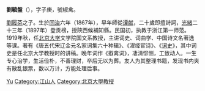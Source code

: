 {{Unreferenced|time=2021-10-22T12:13:42+00:00}}
'''劉毓盤'''（{{bd|1867年||1927年|catIdx=Liu}}），字子庚，號椒禽。

[[劉履芬|劉履芬]]之子。生於[[同治|同治]]六年（1867年），早年師從[[谭献|谭献]]，二十歲即擅詩詞，[[光緒|光緒]]二十三年（1897年）登贡榜，授陝西候補知縣。民国初，执教于浙江第一师范。1919年秋，任[[北京大学|北京大学]]文学院国文系教授，主讲词史、词曲学、中国诗文名著选等课。著有《唐五代宋辽金元名家词集六十种辑》、《濯绛宦诗》、《[[词史|词史]]》，其中词史是任北京大学教授时的讲稿。晚年词作《掓禽词》，凄清悱恻，工致动人。一生专心治学，生活俭朴，不善理财，卒后无以为葬。友人为其整理书籍，发现书内夹有散乱银票，数以万计，方能处理后事。

{{normdaten}}
{{DEFAULTSORT:Liu Yupan}}
[[Category:刘姓|Yu]]
[[Category:江山人|Category:江山人]]
[[Category:北京大學教授|Category:北京大學教授]]